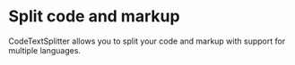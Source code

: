 # Split code and markup

CodeTextSplitter allows you to split your code and markup with support for multiple languages.


<Example />
